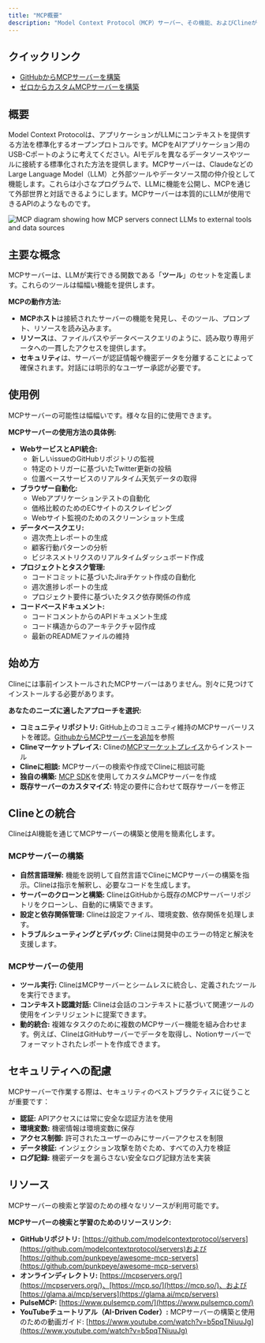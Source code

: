```yaml
---
title: "MCP概要"
description: "Model Context Protocol（MCP）サーバー、その機能、およびClineがそれらの構築と使用をどのように支援できるかについて学びます。MCPはアプリケーションがLLMにコンテキストを提供する方法を標準化し、AIアプリケーション用のUSB-Cポートのような役割を果たします。"
---
```


## クイックリンク

-   [GitHubからMCPサーバーを構築](/mcp/adding-mcp-servers-from-github)
-   [ゼロからカスタムMCPサーバーを構築](/mcp/mcp-server-development-protocol)

## 概要

Model Context Protocolは、アプリケーションがLLMにコンテキストを提供する方法を標準化するオープンプロトコルです。MCPをAIアプリケーション用のUSB-Cポートのように考えてください。AIモデルを異なるデータソースやツールに接続する標準化された方法を提供します。MCPサーバーは、ClaudeなどのLarge Language Model（LLM）と外部ツールやデータソース間の仲介役として機能します。これらは小さなプログラムで、LLMに機能を公開し、MCPを通じて外部世界と対話できるようにします。MCPサーバーは本質的にLLMが使用できるAPIのようなものです。

<Frame>
	<img
		src="https://storage.googleapis.com/cline_public_images/docs/assets/mcp-diagram.png"
		alt="MCP diagram showing how MCP servers connect LLMs to external tools and data sources"
	/>
</Frame>

## 主要な概念

MCPサーバーは、LLMが実行できる関数である「**ツール**」のセットを定義します。これらのツールは幅幅い機能を提供します。

**MCPの動作方法:**

-   **MCPホスト**は接続されたサーバーの機能を発見し、そのツール、プロンプト、リソースを読み込みます。
-   **リソース**は、ファイルパスやデータベースクエリのように、読み取り専用データへの一貫したアクセスを提供します。
-   **セキュリティ**は、サーバーが認証情報や機密データを分離することによって確保されます。対話には明示的なユーザー承認が必要です。

## 使用例

MCPサーバーの可能性は幅幅いです。様々な目的に使用できます。

**MCPサーバーの使用方法の具体例:**

-   **WebサービスとAPI統合:**
    -   新しいissueのGitHubリポジトリの監視
    -   特定のトリガーに基づいたTwitter更新の投稿
    -   位置ベースサービスのリアルタイム天気データの取得
-   **ブラウザー自動化:**
    -   Webアプリケーションテストの自動化
    -   価格比較のためのECサイトのスクレイピング
    -   Webサイト監視のためのスクリーンショット生成
-   **データベースクエリ:**
    -   週次売上レポートの生成
    -   顧客行動パターンの分析
    -   ビジネスメトリクスのリアルタイムダッシュボード作成
-   **プロジェクトとタスク管理:**
    -   コードコミットに基づいたJiraチケット作成の自動化
    -   週次進捗レポートの生成
    -   プロジェクト要件に基づいたタスク依存関係の作成
-   **コードベースドキュメント:**
    -   コードコメントからのAPIドキュメント生成
    -   コード構造からのアーキテクチャ図作成
    -   最新のREADMEファイルの維持

## 始め方

Clineには事前インストールされたMCPサーバーはありません。別々に見つけてインストールする必要があります。

**あなたのニーズに適したアプローチを選択:**

-   **コミュニティリポジトリ:** GitHub上のコミュニティ維持のMCPサーバーリストを確認。[GithubからMCPサーバーを追加](/mcp/adding-mcp-servers-from-github)を参照
-   **Clineマーケットプレイス:** Clineの[MCPマーケットプレイス](/mcp/mcp-marketplace)からインストール
-   **Clineに相談:** MCPサーバーの検索や作成でClineに相談可能
-   **独自の構築:** [MCP SDK](https://github.com/modelcontextprotocol/)を使用してカスタムMCPサーバーを作成
-   **既存サーバーのカスタマイズ:** 特定の要件に合わせて既存サーバーを修正

## Clineとの統合

ClineはAI機能を通じてMCPサーバーの構築と使用を簡素化します。

### MCPサーバーの構築

-   **自然言語理解:** 機能を説明して自然言語でClineにMCPサーバーの構築を指示。Clineは指示を解釈し、必要なコードを生成します。
-   **サーバーのクローンと構築:** ClineはGitHubから既存のMCPサーバーリポジトリをクローンし、自動的に構築できます。
-   **設定と依存関係管理:** Clineは設定ファイル、環境変数、依存関係を処理します。
-   **トラブルシューティングとデバッグ:** Clineは開発中のエラーの特定と解決を支援します。

### MCPサーバーの使用

-   **ツール実行:** ClineはMCPサーバーとシームレスに統合し、定義されたツールを実行できます。
-   **コンテキスト認識対話:** Clineは会話のコンテキストに基づいて関連ツールの使用をインテリジェントに提案できます。
-   **動的統合:** 複雑なタスクのために複数のMCPサーバー機能を組み合わせます。例えば、ClineはGitHubサーバーでデータを取得し、Notionサーバーでフォーマットされたレポートを作成できます。

## セキュリティへの配慮

MCPサーバーで作業する際は、セキュリティのベストプラクティスに従うことが重要です：

-   **認証:** APIアクセスには常に安全な認証方法を使用
-   **環境変数:** 機密情報は環境変数に保存
-   **アクセス制御:** 許可されたユーザーのみにサーバーアクセスを制限
-   **データ検証:** インジェクション攻撃を防ぐため、すべての入力を検証
-   **ログ記録:** 機密データを漏らさない安全なログ記録方法を実装

## リソース

MCPサーバーの検索と学習のための様々なリソースが利用可能です。

**MCPサーバーの検索と学習のためのリソースリンク:**

-   **GitHubリポジトリ:** [https://github.com/modelcontextprotocol/servers](https://github.com/modelcontextprotocol/servers)および[https://github.com/punkpeye/awesome-mcp-servers](https://github.com/punkpeye/awesome-mcp-servers)
-   **オンラインディレクトリ:** [https://mcpservers.org/](https://mcpservers.org/)、[https://mcp.so/](https://mcp.so/)、および[https://glama.ai/mcp/servers](https://glama.ai/mcp/servers)
-   **PulseMCP:** [https://www.pulsemcp.com/](https://www.pulsemcp.com/)
-   **YouTubeチュートリアル（AI-Driven Coder）:** MCPサーバーの構築と使用のための動画ガイド: [https://www.youtube.com/watch?v=b5pqTNiuuJg](https://www.youtube.com/watch?v=b5pqTNiuuJg)
